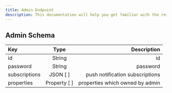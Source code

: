 ```yaml
---
title: Admin Endpoint
description: This documentation will help you get familiar with the resources of the Hamampass Rest API and show you how to make different queries, so that you can get the most out of it.
---
```


## Admin Schema

| Key           |     Type     |                     Description |
| :------------ | :----------: | ------------------------------: |
| id            |    String    |                              id |
| password      |    String    |                        password |
| subscriptions |   JSON [ ]   | push notification subscriptions |
| properties    | Property [ ] | properties which owned by admin |
